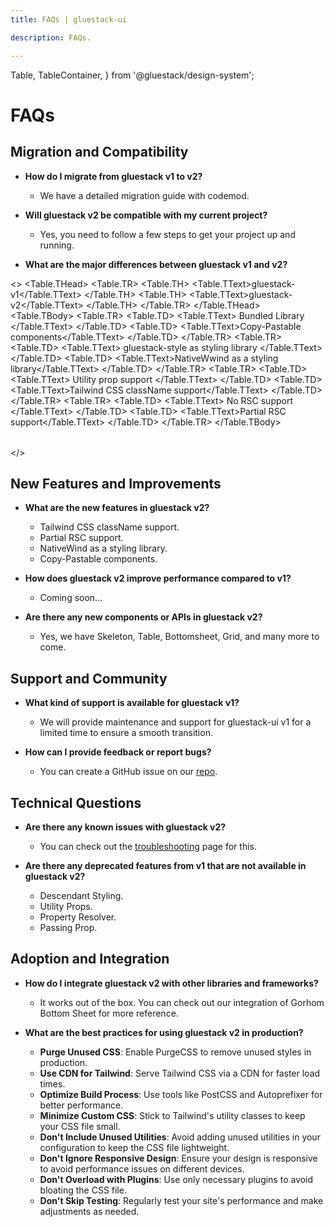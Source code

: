 ```yaml
---
title: FAQs | gluestack-ui

description: FAQs.

---
```



  Table,
  TableContainer,
} from '@gluestack/design-system';


<Meta title="with-nativewind/Guides/More/FAQs" />

# FAQs

## Migration and Compatibility

- **How do I migrate from gluestack v1 to v2?**

  - We have a detailed migration guide with codemod.

- **Will gluestack v2 be compatible with my current project?**

  - Yes, you need to follow a few steps to get your project up and running.

- **What are the major differences between gluestack v1 and v2?**

<>
 <TableContainer>
    <Table>
      <Table.THead>
        <Table.TR>
          <Table.TH>
            <Table.TText>gluestack-v1</Table.TText>
          </Table.TH>
          <Table.TH>
            <Table.TText>gluestack-v2</Table.TText>
          </Table.TH>
        </Table.TR>
      </Table.THead>
      <Table.TBody>
        <Table.TR>
          <Table.TD>
            <Table.TText>
              Bundled Library
            </Table.TText>
          </Table.TD>
          <Table.TD>
            <Table.TText>Copy-Pastable components</Table.TText>
          </Table.TD>
        </Table.TR>
        <Table.TR>
          <Table.TD>
            <Table.TText>
              gluestack-style as styling library
            </Table.TText>
          </Table.TD>
          <Table.TD>
            <Table.TText>NativeWwind as a styling library</Table.TText>
          </Table.TD>
        </Table.TR>
         <Table.TR>
          <Table.TD>
            <Table.TText>
              Utility prop support
            </Table.TText>
          </Table.TD>
          <Table.TD>
            <Table.TText>Tailwind CSS className support</Table.TText>
          </Table.TD>
        </Table.TR>
         <Table.TR>
          <Table.TD>
            <Table.TText>
              No RSC support
            </Table.TText>
          </Table.TD>
          <Table.TD>
            <Table.TText>Partial RSC support</Table.TText>
          </Table.TD>
        </Table.TR>
      </Table.TBody>
    </Table>
  </TableContainer>
</>

## New Features and Improvements

- **What are the new features in gluestack v2?**

  - Tailwind CSS className support.
  - Partial RSC support.
  - NativeWind as a styling library.
  - Copy-Pastable components.

- **How does gluestack v2 improve performance compared to v1?**

  - Coming soon...

- **Are there any new components or APIs in gluestack v2?**
  - Yes, we have Skeleton, Table, Bottomsheet, Grid, and many more to come.

## Support and Community

- **What kind of support is available for gluestack v1?**

  - We will provide maintenance and support for gluestack-ui v1 for a limited time to ensure a smooth transition.

- **How can I provide feedback or report bugs?**
  - You can create a GitHub issue on our [repo](https://github.com/gluestack/gluestack-ui).

## Technical Questions

- **Are there any known issues with gluestack v2?**

  - You can check out the [troubleshooting](https://staging.gluestack.io/ui/docs/guides/more/troubleshooting#known-issues) page for this.

- **Are there any deprecated features from v1 that are not available in gluestack v2?**
  - Descendant Styling.
  - Utility Props.
  - Property Resolver.
  - Passing Prop.

## Adoption and Integration

- **How do I integrate gluestack v2 with other libraries and frameworks?**

  - It works out of the box. You can check out our integration of Gorhom Bottom Sheet for more reference.

- **What are the best practices for using gluestack v2 in production?**
  - **Purge Unused CSS**: Enable PurgeCSS to remove unused styles in production.
  - **Use CDN for Tailwind**: Serve Tailwind CSS via a CDN for faster load times.
  - **Optimize Build Process**: Use tools like PostCSS and Autoprefixer for better performance.
  - **Minimize Custom CSS**: Stick to Tailwind's utility classes to keep your CSS file small.
  - **Don't Include Unused Utilities**: Avoid adding unused utilities in your configuration to keep the CSS file lightweight.
  - **Don't Ignore Responsive Design**: Ensure your design is responsive to avoid performance issues on different devices.
  - **Don't Overload with Plugins**: Use only necessary plugins to avoid bloating the CSS file.
  - **Don't Skip Testing**: Regularly test your site's performance and make adjustments as needed.
